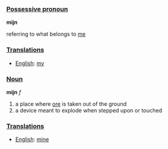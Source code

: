 ===[[Possessive pronoun]]===

'''mijn'''

referring to what belongs to [[me]]

===[[Translation]]s===

*[[English]]: [[my]]

===[[Noun]]===

'''mijn''' ''f''

#a place where [[ore]] is taken out of the ground
#a device meant to explode when stepped upon or touched

===[[Translation]]s===

*[[English]]: [[mine]]